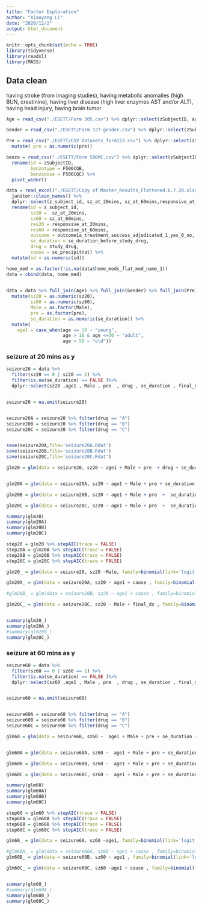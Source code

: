 ```yaml
---
title: "Factor Exploration"
author: "Xiaoyang Li"
date: "2020/11/2"
output: html_document
---
```


```r
knitr::opts_chunk$set(echo = TRUE)
library(tidyverse)
library(readxl)
library(MASS)
```

## Data clean

having stroke (from imaging studies), having metabolic anomalies (high BUN, creatinine), having liver disease (high liver enzymes AST and/or ALT), having head injury, having brain tumor

```r

Age = read_csv("./ESETT/Form 505.csv") %>% dplyr::select(zSubjectID, age) %>% rename( id = zSubjectID)

Gender = read_csv("./ESETT/Form 127 gender.csv") %>% dplyr::select(zSubjectID,agedist, Male)%>% rename( id = zSubjectID)

Pre = read_csv("./ESETT/CSV Datasets_form123.csv") %>% dplyr::select(zSubjectID,F123Q06)%>% rename( id = zSubjectID, pre = F123Q06) %>%  
  mutate( pre = as.numeric(pre))

benzo = read_csv("./ESETT/Form 506MC.csv") %>% dplyr::select(zSubjectID, F506CQB, F506CQC, F506CQA_min) %>%
  rename(id = zSubjectID,
         benzotype = F506CQB,
         benzodose = F506CQC) %>% 
  pivot_wider()

data = read_excel("./ESETT/Copy of Master_Results_Flattened.6.7.20.xlsx") %>%
  janitor::clean_names() %>% 
  dplyr::select(z_subject_id, sz_at_20mins, sz_at_60mins,responsive_at_20mins, responsive_at_60mins, outcome1a_treatment_success_adjudicated_1_yes_0_no,  children, se_duration_before_study_drug, benzos_pre_ed, study_drug, final_dx, itt, se_precipitnat, home_meds_flat_med_name_1 ) %>% 
  rename(id = z_subject_id,
         sz20 =  sz_at_20mins,
         sz60 = sz_at_60mins,
         res20 = responsive_at_20mins,
         res60 = responsive_at_60mins,
         outcome = outcome1a_treatment_success_adjudicated_1_yes_0_no,
         se_duration = se_duration_before_study_drug,
         drug = study_drug,
         cause = se_precipitnat) %>% 
  mutate(id = as.numeric(id))

home_med = as.factor(!is.na(data$home_meds_flat_med_name_1))
data = cbind(data, home_med)
  

data = data %>% full_join(Age) %>% full_join(Gender) %>% full_join(Pre) %>% 
  mutate(sz20 = as.numeric(sz20),
         sz60 = as.numeric(sz60),
         Male = as.factor(Male),
         pre = as.factor(pre),
         se_duration = as.numeric(se_duration)) %>% 
  mutate(
    age1 = case_when(age <= 18 ~ "young",
                     age > 18 & age <=50 ~ "adult",
                     age > 50 ~ "old"))

```

### seizure at 20 mins as y
```r
seizure20 = data %>% 
  filter(sz20 == 0 | sz20 == 1) %>% 
  filter(is.na(se_duration) == FALSE )%>% 
  dplyr::select(sz20 ,age1 , Male , pre  , drug , se_duration , final_dx , cause , home_med)


seizure20 = na.omit(seizure20)


seizure20A = seizure20 %>% filter(drug == "A")
seizure20B = seizure20 %>% filter(drug == "B")
seizure20C = seizure20 %>% filter(drug == "C")


save(seizure20A,file='seizure20A.Rdat')
save(seizure20B,file='seizure20B.Rdat')
save(seizure20C,file='seizure20C.Rdat')
```


```r
glm20 = glm(data = seizure20, sz20 ~ age1 + Male + pre  + drug + se_duration + final_dx + cause + home_med , family=binomial(link='logit'))


glm20A = glm(data = seizure20A, sz20 ~ age1 + Male + pre + se_duration + final_dx + cause + home_med , family=binomial(link='logit'))

glm20B = glm(data = seizure20B, sz20 ~ age1 + Male + pre  +  se_duration + final_dx + cause + home_med , family=binomial(link='logit'))

glm20C = glm(data = seizure20C, sz20 ~ age1 + Male + pre  +  se_duration + final_dx + cause + home_med , family=binomial(link='logit'))

summary(glm20)
summary(glm20A)
summary(glm20B)
summary(glm20C)

step20 = glm20 %>% stepAIC(trace = FALSE)
step20A = glm20A %>% stepAIC(trace = FALSE)
step20B = glm20B %>% stepAIC(trace = FALSE)
step20C = glm20C %>% stepAIC(trace = FALSE)

glm20_ = glm(data = seizure20, sz20 ~Male, family=binomial(link='logit'))

glm20A_ = glm(data = seizure20A, sz20 ~ age1 + cause , family=binomial(link='logit'))

#glm20B_ = glm(data = seizure20B, sz20 ~ age1 + cause , family=binomial(link='logit'))

glm20C_ = glm(data = seizure20C, sz20 ~ Male + final_dx , family=binomial(link='logit'))


summary(glm20_)
summary(glm20A_)
#summary(glm20B_)
summary(glm20C_)
```

### seizure at 60 mins as y
```r
seizure60 = data %>% 
  filter(sz60 == 0 | sz60 == 1) %>% 
  filter(is.na(se_duration) == FALSE )%>% 
  dplyr::select(sz60 ,age1 , Male , pre  , drug , se_duration , final_dx , cause , home_med)


seizure60 = na.omit(seizure60)


seizure60A = seizure60 %>% filter(drug == "A")
seizure60B = seizure60 %>% filter(drug == "B")
seizure60C = seizure60 %>% filter(drug == "C")

glm60 = glm(data = seizure60, sz60 ~  age1 + Male + pre + se_duration + final_dx + cause + home_med + drug, family=binomial(link='logit'))


glm60A = glm(data = seizure60A, sz60 ~  age1 + Male + pre + se_duration + final_dx + cause + home_med  , family=binomial(link='logit'))

glm60B = glm(data = seizure60B, sz60 ~  age1 + Male + pre + se_duration + final_dx + cause + home_med  , family=binomial(link='logit'))

glm60C = glm(data = seizure60C, sz60 ~  age1 + Male + pre + se_duration + final_dx + cause + home_med  , family=binomial(link='logit'))

summary(glm60)
summary(glm60A)
summary(glm60B)
summary(glm60C)

step60 = glm60 %>% stepAIC(trace = FALSE)
step60A = glm60A %>% stepAIC(trace = FALSE)
step60B = glm60B %>% stepAIC(trace = FALSE)
step60C = glm60C %>% stepAIC(trace = FALSE)

glm60_ = glm(data = seizure60, sz60 ~age1, family=binomial(link='logit'))

#glm60A_ = glm(data = seizure60A, sz60 ~ age1 + cause , family=binomial(link='logit'))
glm60B_ = glm(data = seizure60B, sz60 ~ age1 , family=binomial(link='logit'))

glm60C_ = glm(data = seizure60C, sz60 ~age1 + cause , family=binomial(link='logit'))


summary(glm60_)
#summary(glm60A_)
summary(glm60B_)
summary(glm60C_)
```

